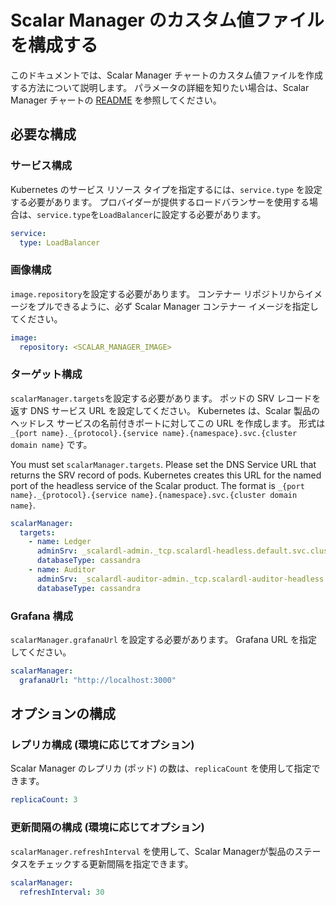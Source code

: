 # Scalar Manager のカスタム値ファイルを構成する


<TranslationBanner />

このドキュメントでは、Scalar Manager チャートのカスタム値ファイルを作成する方法について説明します。 パラメータの詳細を知りたい場合は、Scalar Manager チャートの [README](https://github.com/scalar-labs/helm-charts/blob/main/charts/scalar-manager/README.md) を参照してください。

## 必要な構成

### サービス構成

Kubernetes のサービス リソース タイプを指定するには、`service.type` を設定する必要があります。 プロバイダーが提供するロードバランサーを使用する場合は、`service.type`を`LoadBalancer`に設定する必要があります。

```yaml
service:
  type: LoadBalancer
```

### 画像構成

`image.repository`を設定する必要があります。 コンテナー リポジトリからイメージをプルできるように、必ず Scalar Manager コンテナー イメージを指定してください。

```yaml
image:
  repository: <SCALAR_MANAGER_IMAGE>
```

### ターゲット構成

`scalarManager.targets`を設定する必要があります。 ポッドの SRV レコードを返す DNS サービス URL を設定してください。 Kubernetes は、Scalar 製品のヘッドレス サービスの名前付きポートに対してこの URL を作成します。 形式は `_{port name}._{protocol}.{service name}.{namespace}.svc.{cluster domain name}` です。

You must set `scalarManager.targets`. Please set the DNS Service URL that returns the SRV record of pods. Kubernetes creates this URL for the named port of the headless service of the Scalar product. The format is `_{port name}._{protocol}.{service name}.{namespace}.svc.{cluster domain name}`.

```yaml
scalarManager:
  targets: 
    - name: Ledger
      adminSrv: _scalardl-admin._tcp.scalardl-headless.default.svc.cluster.local
      databaseType: cassandra
    - name: Auditor
      adminSrv: _scalardl-auditor-admin._tcp.scalardl-auditor-headless.default.svc.cluster.local
      databaseType: cassandra
```

### Grafana 構成

`scalarManager.grafanaUrl` を設定する必要があります。 Grafana URL を指定してください。

```yaml
scalarManager:
  grafanaUrl: "http://localhost:3000"
```

## オプションの構成

### レプリカ構成 (環境に応じてオプション)

Scalar Manager のレプリカ (ポッド) の数は、`replicaCount` を使用して指定できます。

```yaml
replicaCount: 3
```

### 更新間隔の構成 (環境に応じてオプション)

`scalarManager.refreshInterval` を使用して、Scalar Managerが製品のステータスをチェックする更新間隔を指定できます。

```yaml
scalarManager:
  refreshInterval: 30
```
